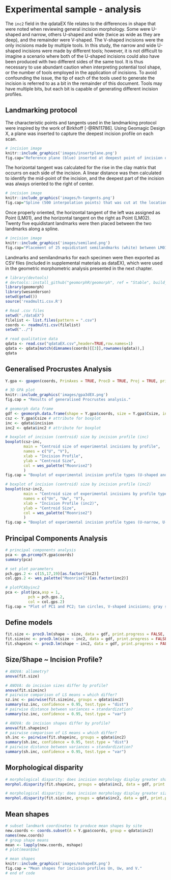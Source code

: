 # Experimental sample - analysis

The `inc2` field in the qdataEX file relates to the differences in shape that were noted when reviewing general incision morphology. Some were U-shaped and narrow, others U-shaped and wide (twice as wide as they are deep), and the remainder were V-shaped. The V-shaped incisions were the only incisions made by multiple tools. In this study, the narrow and wide U-shaped incisions were made by different tools; however, it is not difficult to imagine a scenario where both of the U-shaped incisions could also have been produced with two different sides of the same tool. It is thus necessary to use abundant caution when interpreting potential tool shape, or the number of tools employed in the application of incisions. To avoid confounding the issue, the tip of each of the tools used to generate the incision is referred to as a bit in the remainder of this document. Tools may have multiple bits, but each bit is capable of generating different incision profiles.

## Landmarking protocol

The characteristic points and tangents used in the landmarking protocol were inspired by the work of Birkhoff [-@RN11786]. Using Geomagic Design X, a plane was inserted to capture the deepest incision profile on each scan.

```r
# incision image
knitr::include_graphics('images/insertplane.png')
fig.cap="Reference plane (blue) inserted at deepest point of incision of experimental tile 6b."
```

The horizontal tangent was calculated for the rise in the clay matrix that occurrs on each side of the incision. A linear distance was then calculated to identify the mid-point of the incision, and the deepest part of the incision was always oriented to the right of center. 

```r
# incision image
knitr::include_graphics('images/h-tangents.png')
fig.cap="Spline (500 interpolation points) that was cut at the location of horizontal tangents on each side, then oriented where the deepest part of the incision was to the right of center."
```

Once properly oriented, the horizontal tangent of the left was assigned as Point (LM01), and the horizontal tangent on the right as Point (LM02). Twenty five equidistant landmarks were then placed between the two landmarks along a spline.

```r
# incision image
knitr::include_graphics('images/semiland.png')
fig.cap="Placement of 25 equidistant semilandmarks (white) between LM01 and LM02 (blue)"
```

Landmarks and semilandmarks for each specimen were then exported as CSV files (included in supplemental materials as dataEX), which were used in the geometric morphometric analysis presented in the next chapter. 


```r
# library(devtools)
# devtools::install_github("geomorphR/geomorph", ref = "Stable", build_vignettes = TRUE)
library(geomorph)
library(wesanderson)
setwd(getwd())
source('readmulti.csv.R')

# Read .csv files
setwd("./dataEX")
filelist <- list.files(pattern = ".csv")
coords <- readmulti.csv(filelist)
setwd("../")

# read qualitative data
qdata <- read.csv("qdataEX.csv",header=TRUE,row.names=1)
qdata <- qdata[match(dimnames(coords)[[3]],rownames(qdata)),]
qdata
```

## Generalised Procrustes Analysis

```r
Y.gpa <- gpagen(coords, PrinAxes = TRUE, ProcD = TRUE, Proj = TRUE, print.progress = FALSE)

# 3D GPA plot
knitr::include_graphics('images/gpa3dEX.png')
fig.cap = "Results of generalised Procrustes analysis."

# geomorph data frame
gdf <- geomorph.data.frame(shape = Y.gpa$coords, size = Y.gpa$Csize, incision = qdata$incision, inc2 = qdata$inc2)
csz <- Y.gpa$Csize # attribute for boxplot
inc <- qdata$incision
inc2 <- qdata$inc2 # attribute for boxplot

# boxplot of incision (centroid) size by incision profile (inc)
boxplot(csz~inc, 
        main = "Centroid size of experimental incisions by profile",
        names = c("U", "V"),
        xlab = "Incision Profile",
        ylab = "Centroid Size",
        col = wes_palette("Moonrise2")
        )
fig.cap = "Boxplot of experimental incision profile types (U-shaped and V-shaped)."

# boxplot of incision (centroid) size by incision profile (inc2)
boxplot(csz~inc2, 
        main = "Centroid size of experimental incisions by profile type",
        names = c("Un", "Uw", "V"),
        xlab = "Incision Profile (inc2)",
        ylab = "Centroid Size",
        col = wes_palette("Moonrise2")
        )
fig.cap = "Boxplot of experimental incision profile types (U-narrow, U-Wide, and V)."
```

## Principal Components Analysis

```r
# principal components analysis
pca <- gm.prcomp(Y.gpa$coords)
summary(pca)

# set plot parameters
pch.gps.2 <- c(15,17,19)[as.factor(inc2)]
col.gps.2 <- wes_palette("Moonrise2")[as.factor(inc2)]

# plotPCAbyinc2
pca <- plot(pca,asp = 1,
          pch = pch.gps.2,
          col = col.gps.2)
fig.cap = "Plot of PC1 and PC2; tan circles, V-shaped incisions; gray squares, U-narrow incisions; and orange triangles, U-wide incisions."
```

## Define models

```r
fit.size <- procD.lm(shape ~ size, data = gdf, print.progress = FALSE, iter = 9999)
fit.sizeinc <- procD.lm(size ~ inc2, data = gdf, print.progress = FALSE, iter = 9999)
fit.shapeinc <- procD.lm(shape ~ inc2, data = gdf, print.progress = FALSE, iter = 9999)
```

## Size/Shape ~ Incision Profile?

```r
# ANOVA: allometry?
anova(fit.size)

# ANOVA: do incision sizes differ by profile?
anova(fit.sizeinc)
# pairwise comparison of LS means = which differ?
sz.inc <- pairwise(fit.sizeinc, groups = qdata$inc2)
summary(sz.inc, confidence = 0.95, test.type = "dist")
# pairwise distance between variances = standardization?
summary(sz.inc, confidence = 0.95, test.type = "var")

# ANOVA: do incision shapes differ by profile?
anova(fit.shapeinc)
# pairwise comparison of LS means = which differ?
sh.inc <- pairwise(fit.shapeinc, groups = qdata$inc2)
summary(sh.inc, confidence = 0.95, test.type = "dist")
# pairwise distance between variances = standardization?
summary(sh.inc, confidence = 0.95, test.type = "var")
```

## Morphological disparity

```r
# morphological disparity: does incision morphology display greater shape variation among individuals relative to incision profile shape?
morphol.disparity(fit.shapeinc, groups = qdata$inc2, data = gdf, print.progress = FALSE, iter = 9999)

# morphological disparity: does incision morphology display greater size variation among individuals relative to incision profile size?
morphol.disparity(fit.sizeinc, groups = qdata$inc2, data = gdf, print.progress = FALSE, iter = 9999)
```

## Mean shapes

```r
# subset landmark coordinates to produce mean shapes by site
new.coords <- coords.subset(A = Y.gpa$coords, group = qdata$inc2)
names(new.coords)
# group shape means
mean <- lapply(new.coords, mshape)
# plot(mean$Uw)

# mean shapes
knitr::include_graphics('images/mshapeEX.png')
fig.cap = "Mean shapes for incision profiles Un, Uw, and V."
# end of code
```
